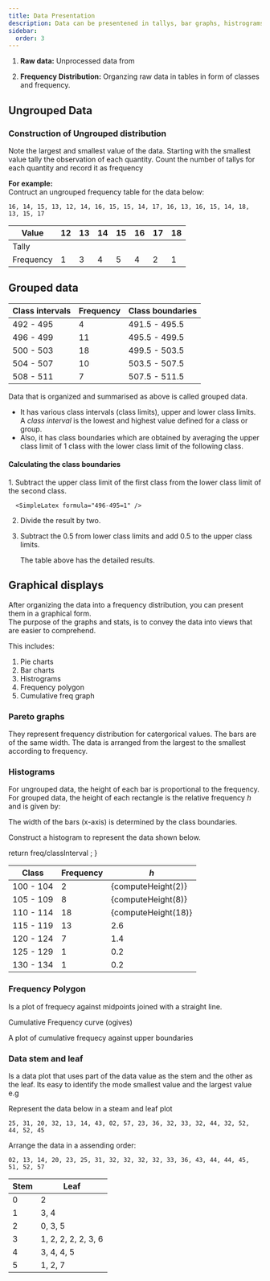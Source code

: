 ```yaml
---
title: Data Presentation
description: Data can be presentened in tallys, bar graphs, histrograms and more.
sidebar:
  order: 3
---
```


1. **Raw data:** Unprocessed data from

2. **Frequency Distribution:** Organzing raw data in tables in form of classes
and frequency.

## Ungrouped Data

### Construction of Ungrouped distribution

Note the largest and smallest value of the data.
Starting with the smallest value tally the observation of each quantity.
Count the number of tallys for each quantity and record it as frequency 

**For example:** <br />
Contruct an ungrouped frequency table for the data below:

```
16, 14, 15, 13, 12, 14, 16, 15, 15, 14, 17, 16, 13, 16, 15, 14, 18, 13, 15, 17
```


| Value | 12 | 13 | 14 | 15 | 16 | 17 | 18 |
|-------|----|----|----|----|----|----|----|
|Tally | <Tally bars={1} />| <Tally bars={3} />| <Tally bars={4} />| <Tally bars={5} />| <Tally bars={4} />| <Tally bars={2} />|<Tally bars={1} />|
|Frequency| 1 | 3 | 4 | 5 | 4 | 2| 1 |

## Grouped data

| Class intervals | Frequency | Class boundaries |
|-------|-----------|----|
|492 - 495| 4 | 491.5 - 495.5
|496 - 499| 11 |495.5 - 499.5
|500 - 503| 18 |499.5 - 503.5
|504 - 507| 10 |503.5 - 507.5
|508 - 511| 7 |507.5 - 511.5

Data that is organized and summarised as above is called grouped data. <br />

- It has various class intervals (class limits), upper and lower class limits.
A *class interval* is the lowest and highest value defined for a class or group. <br />
- Also, it has class boundaries which are obtained by averaging the upper class 
limit of 1 class with the lower class limit of the following class.


#### Calculating the class boundaries 

<Steps>
  1. Subtract the upper class limit of the first class from the lower class limit
  of the second class. 

      <SimpleLatex formula="496-495=1" />
  
  2. Divide the result by two. 

      <SimpleLatex formula="\frac{0.1}{2}=0.5" />

  3. Subtract the 0.5 from lower class limits and add 0.5 to the upper class limits.

      <SimpleLatex formula="492-0.5=491.5" />

      <SimpleLatex formula="495+0.5=495.5" />

      The table above has the detailed results.


</Steps>

## Graphical displays

After organizing the data into a frequency distribution, you can present them
in a graphical form. <br />
The purpose of the graphs and stats, is to convey the data into views that are
easier to comprehend.

This includes:
1. Pie charts
2. Bar charts
3. Histrograms
4. Frequency polygon
5. Cumulative freq graph

### Pareto graphs

They represent frequency distribution for catergorical values.
The bars are of the same width.
The data is arranged from the largest to the smallest according to frequency.

### Histograms

For ungrouped data, the height of each bar is proportional to the frequency. <br />
For grouped data, the height of each rectangle is the relative frequency *h* and
is given by:

<SimpleLatex formula="h=\frac{frequency}{class\,interval}" />

The width of the bars (x-axis) is determined by the class boundaries.

Construct a histogram to represent the data shown below.

  return freq/classInterval ;
}

| Class | Frequency | *h* |
|-------|-----------|-----|
|100 - 104 | 2 | {computeHeight(2)}|
|105 - 109 | 8 | {computeHeight(8)} |
|110 - 114 | 18 | {computeHeight(18)} |
|115 - 119 | 13 | 2.6 |
|120 - 124 | 7 | 1.4 |
|125 - 129 | 1 | 0.2 |
|130 - 134 | 1 | 0.2 |

### Frequency Polygon

Is a plot of frequecy against midpoints joined with a straight line.

Cumulative Frequency curve (ogives)

A plot of cumulative frequecy against upper boundaries

### Data stem and leaf

Is a data plot that uses part of the data value as the stem and the other as 
the leaf.
Its easy to identify the mode smallest value and the largest value e.g

Represent the data below in a steam and leaf plot

```
25, 31, 20, 32, 13, 14, 43, 02, 57, 23, 36, 32, 33, 32, 44, 32, 52, 44, 52, 45
```

Arrange the data in a assending order:

```
02, 13, 14, 20, 23, 25, 31, 32, 32, 32, 32, 33, 36, 43, 44, 44, 45, 51, 52, 57
```

| Stem | Leaf|
|------|------|
| 0 | 2 |
| 1 | 3, 4 |
| 2 | 0, 3, 5 |
| 3 | 1, 2, 2, 2, 2, 3, 6 |
| 4 | 3, 4, 4, 5 |
| 5 | 1, 2, 7 |






